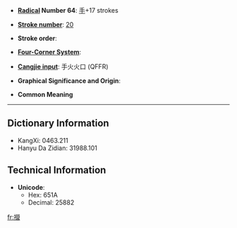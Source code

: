 * '''[[Wiktionary:Chinese radical index| Radical]] Number 64''': [[Wiktionary:Chinese radical index 手|手]]+17 strokes

* '''[[Wiktionary:Chinese total strokes index|Stroke number]]''': [[Wiktionary:Chinese total strokes index 20|20]]

* '''Stroke order''': 

* '''[[Wiktionary:Chinese four corner index|Four-Corner System]]''': 

* '''[[Wiktionary:Chinese Cangjie index|Cangjie input]]''': 手火火口 (QFFR)

* '''Graphical Significance and Origin''': 

* '''Common Meaning'''

----

== Dictionary Information ==

* KangXi: 0463.211
* Hanyu Da Zidian: 31988.101

== Technical Information ==

* '''Unicode''':
** Hex: 651A
** Decimal: 25882

[[fr:攚]]
